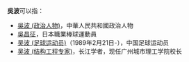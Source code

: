 '''吳波'''可以指：
* [[吳波_(政治人物)|吳波 (政治人物)]]，中華人民共和國政治人物
* [[吳昌征|吳昌征]]，日本職業棒球運動員
* [[吴波_(足球运动员)|吴波 (足球运动员)]]（1989年2月21日-），中国足球运动员
* [[吴波_(结构工程专家)|吴波 (结构工程专家)]]，长江学者，现任广州城市理工学院校长
{{disambig|B波|cat=二字吴姓人名消歧义}}